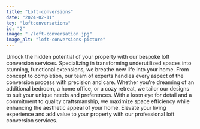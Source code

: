 ```yaml
---
title: "Loft-conversions"
date: "2024-02-11"
key: "loftconversations"
id: "2"
image: "./loft-conversation.jpg"
image_alt: "loft-conversions-picture"
---
```


Unlock the hidden potential of your property with our bespoke loft conversion services. Specializing in transforming underutilized spaces into stunning, functional extensions, we breathe new life into your home. From concept to completion, our team of experts handles every aspect of the conversion process with precision and care. Whether you're dreaming of an additional bedroom, a home office, or a cozy retreat, we tailor our designs to suit your unique needs and preferences. With a keen eye for detail and a commitment to quality craftsmanship, we maximize space efficiency while enhancing the aesthetic appeal of your home. Elevate your living experience and add value to your property with our professional loft conversion services.